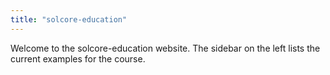 ```yaml
---
title: "solcore-education"
---
```


Welcome to the solcore-education website. The sidebar on the left lists the current
examples for the course.
